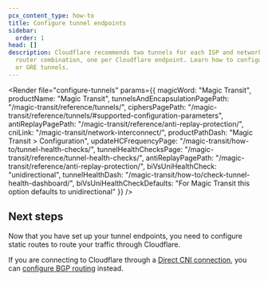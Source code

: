 ```yaml
---
pcx_content_type: how-to
title: Configure tunnel endpoints
sidebar:
  order: 1
head: []
description: Cloudflare recommends two tunnels for each ISP and network location
  router combination, one per Cloudflare endpoint. Learn how to configure IPsec
  or GRE tunnels.
---
```



<Render file="configure-tunnels"
	params={{
		magicWord: "Magic Transit",
		productName: "Magic Transit",
		tunnelsAndEncapsulationPagePath: "/magic-transit/reference/tunnels/",
		ciphersPagePath: "/magic-transit/reference/tunnels/#supported-configuration-parameters",
		antiReplayPagePath: "/magic-transit/reference/anti-replay-protection/",
		cniLink: "/magic-transit/network-interconnect/",
		productPathDash: "Magic Transit > Configuration",
		updateHCFrequencyPage: "/magic-transit/how-to/tunnel-health-checks/",
		tunnelHealthChecksPage: "/magic-transit/reference/tunnel-health-checks/",
		antiReplayPagePath: "/magic-transit/reference/anti-replay-protection/",
		biVsUniHealthCheck: "unidirectional",
		tunnelHealthDash: "/magic-transit/how-to/check-tunnel-health-dashboard/",
		biVsUniHealthCheckDefaults: "For Magic Transit this option defaults to unidirectional"
	}} />

## Next steps

Now that you have set up your tunnel endpoints, you need to configure <GlossaryTooltip term="static route" link="/magic-transit/how-to/configure-static-routes/">static routes</GlossaryTooltip> to route your traffic through Cloudflare.

If you are connecting to Cloudflare through a [Direct CNI connection](/network-interconnect/express-cni/), you can [configure BGP routing](/magic-transit/how-to/bgp-peering/) instead.